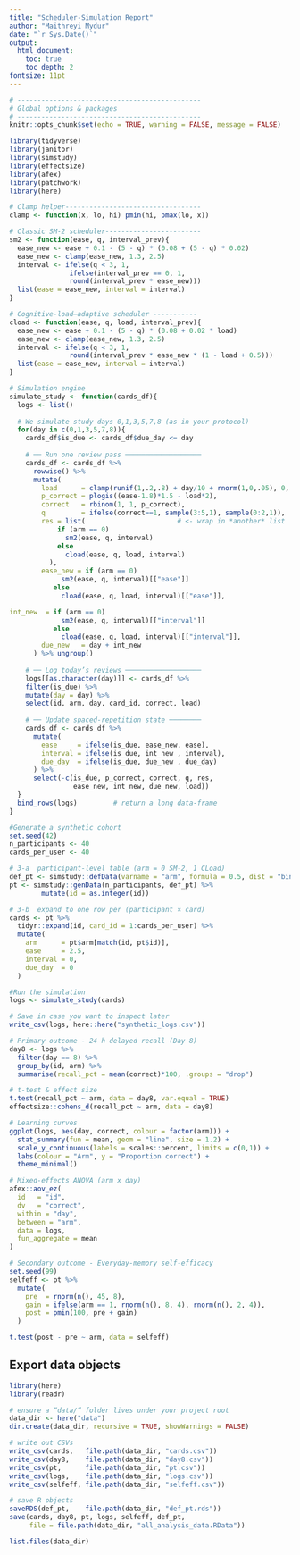 ```yaml
---
title: "Scheduler-Simulation Report"
author: "Maithreyi Mydur"
date: "`r Sys.Date()`"
output:
  html_document:
    toc: true
    toc_depth: 2
fontsize: 11pt
---
```


```r
# ----------------------------------------------
# Global options & packages
# ----------------------------------------------
knitr::opts_chunk$set(echo = TRUE, warning = FALSE, message = FALSE)

library(tidyverse)
library(janitor)
library(simstudy)
library(effectsize)
library(afex)
library(patchwork)
library(here)

# Clamp helper----------------------------------
clamp <- function(x, lo, hi) pmin(hi, pmax(lo, x))

# Classic SM-2 scheduler------------------------
sm2 <- function(ease, q, interval_prev){
  ease_new <- ease + 0.1 - (5 - q) * (0.08 + (5 - q) * 0.02)
  ease_new <- clamp(ease_new, 1.3, 2.5)
  interval <- ifelse(q < 3, 1,
               ifelse(interval_prev == 0, 1,
               round(interval_prev * ease_new)))
  list(ease = ease_new, interval = interval)
}

# Cognitive-load–adaptive scheduler -----------
cload <- function(ease, q, load, interval_prev){
  ease_new <- ease + 0.1 - (5 - q) * (0.08 + 0.02 * load)
  ease_new <- clamp(ease_new, 1.3, 2.5)
  interval <- ifelse(q < 3, 1,
               round(interval_prev * ease_new * (1 - load + 0.5)))
  list(ease = ease_new, interval = interval)
}

# Simulation engine 
simulate_study <- function(cards_df){
  logs <- list()
  
  # We simulate study days 0,1,3,5,7,8 (as in your protocol)
  for(day in c(0,1,3,5,7,8)){
    cards_df$is_due <- cards_df$due_day <= day
    
    # ── Run one review pass ───────────────────
    cards_df <- cards_df %>%
      rowwise() %>%
      mutate(
        load      = clamp(runif(1,.2,.8) + day/10 + rnorm(1,0,.05), 0, 1),
        p_correct = plogis((ease-1.8)*1.5 - load*2),
        correct   = rbinom(1, 1, p_correct),
        q         = ifelse(correct==1, sample(3:5,1), sample(0:2,1)),
        res = list(                       # <- wrap in *another* list
            if (arm == 0)
              sm2(ease, q, interval)
            else
              cload(ease, q, load, interval)
          ),
        ease_new = if (arm == 0)
             sm2(ease, q, interval)[["ease"]]
           else
             cload(ease, q, load, interval)[["ease"]],

int_new  = if (arm == 0)
             sm2(ease, q, interval)[["interval"]]
           else
             cload(ease, q, load, interval)[["interval"]],
        due_new   = day + int_new
      ) %>% ungroup()
    
    # ── Log today’s reviews ───────────────────
    logs[[as.character(day)]] <- cards_df %>%
    filter(is_due) %>%
    mutate(day = day) %>%       
    select(id, arm, day, card_id, correct, load)
    
    # ── Update spaced-repetition state ────────
    cards_df <- cards_df %>%
      mutate(
        ease     = ifelse(is_due, ease_new, ease),
        interval = ifelse(is_due, int_new , interval),
        due_day  = ifelse(is_due, due_new , due_day)
      ) %>%
      select(-c(is_due, p_correct, correct, q, res,
                ease_new, int_new, due_new, load))
  }
  bind_rows(logs)         # return a long data-frame
}

#Generate a synthetic cohort
set.seed(42)
n_participants <- 40
cards_per_user <- 40

# 3-a  participant-level table (arm = 0 SM-2, 1 CLoad)
def_pt <- simstudy::defData(varname = "arm", formula = 0.5, dist = "binary")
pt <- simstudy::genData(n_participants, def_pt) %>%
        mutate(id = as.integer(id))

# 3-b  expand to one row per (participant × card)
cards <- pt %>%
  tidyr::expand(id, card_id = 1:cards_per_user) %>%
  mutate(
    arm      = pt$arm[match(id, pt$id)],
    ease     = 2.5,
    interval = 0,
    due_day  = 0
  )

#Run the simulation
logs <- simulate_study(cards)

# Save in case you want to inspect later
write_csv(logs, here::here("synthetic_logs.csv"))

# Primary outcome - 24 h delayed recall (Day 8)
day8 <- logs %>%
  filter(day == 8) %>%
  group_by(id, arm) %>%
  summarise(recall_pct = mean(correct)*100, .groups = "drop")

# t-test & effect size
t.test(recall_pct ~ arm, data = day8, var.equal = TRUE)
effectsize::cohens_d(recall_pct ~ arm, data = day8)

# Learning curves
ggplot(logs, aes(day, correct, colour = factor(arm))) +
  stat_summary(fun = mean, geom = "line", size = 1.2) +
  scale_y_continuous(labels = scales::percent, limits = c(0,1)) +
  labs(colour = "Arm", y = "Proportion correct") +
  theme_minimal()

# Mixed-effects ANOVA (arm x day)
afex::aov_ez(
  id   = "id",
  dv   = "correct",
  within = "day",
  between = "arm",
  data = logs,
  fun_aggregate = mean
)

# Secondary outcome - Everyday-memory self-efficacy
set.seed(99)
selfeff <- pt %>%
  mutate(
    pre  = rnorm(n(), 45, 8),
    gain = ifelse(arm == 1, rnorm(n(), 8, 4), rnorm(n(), 2, 4)),
    post = pmin(100, pre + gain)
  )

t.test(post - pre ~ arm, data = selfeff)


```

## Export data objects

```r
library(here)
library(readr)

# ensure a “data/” folder lives under your project root
data_dir <- here("data")
dir.create(data_dir, recursive = TRUE, showWarnings = FALSE)

# write out CSVs
write_csv(cards,   file.path(data_dir, "cards.csv"))
write_csv(day8,    file.path(data_dir, "day8.csv"))
write_csv(pt,      file.path(data_dir, "pt.csv"))
write_csv(logs,    file.path(data_dir, "logs.csv"))
write_csv(selfeff, file.path(data_dir, "selfeff.csv"))

# save R objects
saveRDS(def_pt,    file.path(data_dir, "def_pt.rds"))
save(cards, day8, pt, logs, selfeff, def_pt,
     file = file.path(data_dir, "all_analysis_data.RData"))

list.files(data_dir)
```
